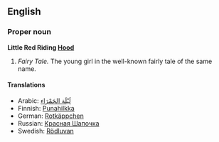 ==English==
===Proper noun===
'''Little Red Riding [[Hood]]'''
# ''Fairy Tale.'' The young girl in the well-known fairly tale of the same name.

====Translations====
*Arabic: [[لَيْلَة الحَمْرَاء]]
*Finnish: [[Punahilkka]]
*German: [[Rotkäppchen]]
*Russian: [[Красная Шапочка]]
*Swedish: [[Rödluvan]]